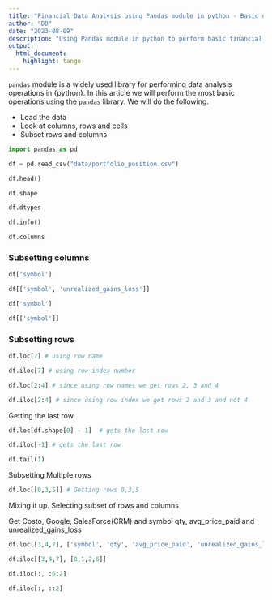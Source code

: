 ```yaml
---
title: "Financial Data Analysis using Pandas module in python - Basic operations."
author: "DD"
date: "2023-08-09"
description: "Using Pandas module in python to perform basic financial data analysis operations."
output:
  html_document:
    highlight: tango
---
```


`pandas` module is a widely used library for performing data analysis operations in {python}. In this article we will perform the most basic operations using the `pandas` library. We will do the following.

- Load the data 
- Look at columns, rows and cells
- Subset rows and columns


```python
import pandas as pd
```


```python
df = pd.read_csv("data/portfolio_position.csv")
```


```python
df.head()
```


```python
df.shape
```


```python
df.dtypes
```


```python
df.info()
```


```python
df.columns
```

### Subsetting columns


```python
df['symbol']
```


```python
df[['symbol', 'unrealized_gains_loss']]
```


```python
df['symbol']
```


```python
df[['symbol']]
```

### Subsetting rows 


```python
df.loc[7] # using row name
```


```python
df.iloc[7] # using row index number
```


```python
df.loc[2:4] # since using row names we get rows 2, 3 and 4
```


```python
df.iloc[2:4] # since using row index we get rows 2 and 3 and not 4
```

Getting the last row


```python
df.loc[df.shape[0] - 1]  # gets the last row
```


```python
df.iloc[-1] # gets the last row
```


```python
df.tail(1)
```

Subsetting Multiple rows


```python
df.loc[[0,3,5]] # Getting rows 0,3,5
```

Mixing it up. Selecting subset of rows and columns

Get Costo, Google, SalesForce(CRM) and  symbol qty, avg_price_paid and unrealized_gains_loss


```python
df.loc[[3,4,7], ['symbol', 'qty', 'avg_price_paid', 'unrealized_gains_loss']]
```


```python
df.iloc[[3,4,7], [0,1,2,6]]
```


```python
df.iloc[:, :6:2]
```


```python
df.iloc[:, ::2]
```



